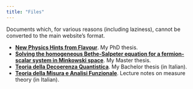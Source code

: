 ```yaml
---
title: "Files"
---
```


Documents which, for various reasons (including laziness), cannot be converted to the main website's format.

-   [**New Physics Hints from Flavour**](https://arxiv.org/abs/2111.00285). My PhD thesis.
-   [**Solving the homogeneous Bethe-Salpeter equation for a fermion-scalar system in Minkowski space**](https://raw.githubusercontent.com/vgherard/bse-thesis/master/Thesis.pdf). My Master thesis.
-   [**Teoria della Decoerenza Quantistica**](https://raw.githubusercontent.com/vgherard/teoria-della-decoerenza-quantistica/master/Valerio%20Gherardi%20-%20Bachelor%20Thesis.pdf). My Bachelor thesis (in Italian).
-   [**Teoria della Misura e Analisi Funzionale**](https://raw.githubusercontent.com/vgherard/teoria-della-misura-analisi-funzionale/master/teoria-della-misura-analisi-funzionale.pdf). Lecture notes on measure theory (in Italian).
